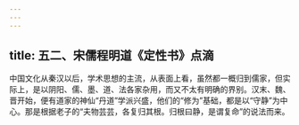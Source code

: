 ```yaml
---
---
---
```

title: 五二、宋儒程明道《定性书》点滴
---




中国文化从秦汉以后，学术思想的主流，从表面上看，虽然都一概归到儒家，但实际上，是以阴阳、儒、墨、道、法各家杂用，而又不太有明确的界别。汉末、魏、晋开始，便有道家的神仙“丹道”学派兴盛，他们的“修为”基础，都是以“守静”为中心。那是根据老子的“夫物芸芸，各复归其根。归根曰静，是谓复命”的说法而来。